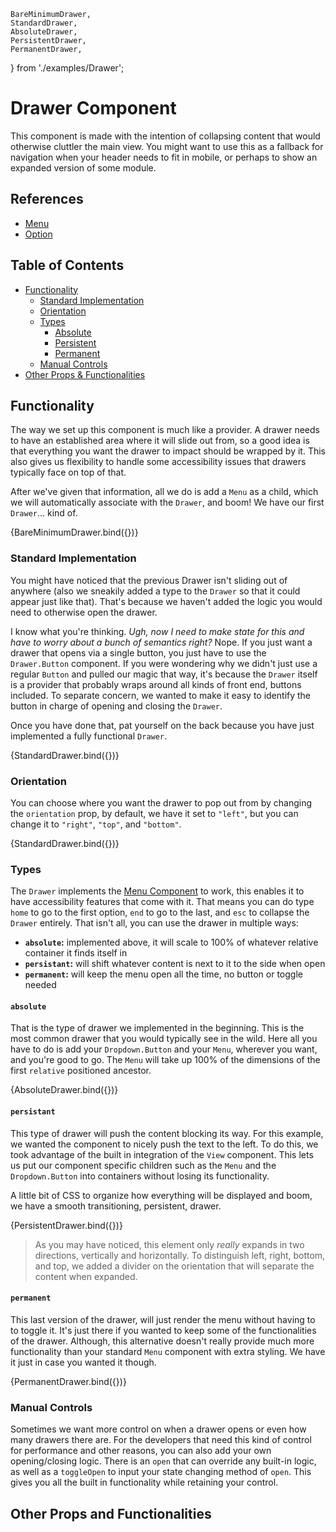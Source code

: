 

    BareMinimumDrawer,
    StandardDrawer,
    AbsoluteDrawer,
    PersistentDrawer,
    PermanentDrawer,
} from './examples/Drawer';

<Meta title="Layout/Drawer" component={Drawer} />

# Drawer Component

This component is made with the intention of collapsing content that would otherwise cluttler the
main view. You might want to use this as a fallback for navigation when your header needs to fit in
mobile, or perhaps to show an expanded version of some module.

## References

-   [Menu](?path=/docs/interfacing-menu--listbox-menu)
-   [Option](?path=/docs/interfacing-option--default)

## Table of Contents

-   [Functionality](#functionality)
    -   [Standard Implementation](#standard-implementation)
    -   [Orientation](#orientation)
    -   [Types](#types)
        -   [Absolute](#absolute)
        -   [Persistent](#persistent)
        -   [Permanent](#permanent)
    -   [Manual Controls](#manual-controls)
-   [Other Props & Functionalities](#other-props--functionalities)

## Functionality

The way we set up this component is much like a provider. A drawer needs to have an established area
where it will slide out from, so a good idea is that everything you want the drawer to impact should
be wrapped by it. This also gives us flexibility to handle some accessibility issues that drawers
typically face on top of that.

After we've given that information, all we do is add a `Menu` as a child, which we will automatically
associate with the `Drawer`, and boom! We have our first `Drawer`... kind of.

<Canvas>
    <Story name="Bare-Minimum Drawer" args={{ label: 'Drawer', type: 'permanent' }}>
        {BareMinimumDrawer.bind({})}
    </Story>
</Canvas>

### Standard Implementation

You might have noticed that the previous Drawer isn't sliding out of anywhere (also we sneakily
added a type to the `Drawer` so that it could appear just like that). That's because we haven't
added the logic you would need to otherwise open the drawer.

I know what you're thinking. _Ugh, now I need to make state for this and have to worry about a bunch of
semantics right?_ Nope. If you just want a drawer that opens via a single button, you just have to use
the `Drawer.Button` component. If you were wondering why we didn't just use a regular `Button` and
pulled our magic that way, it's because the `Drawer` itself is a provider that probably wraps around
all kinds of front end, buttons included. To separate concern, we wanted to make it easy to identify
the button in charge of opening and closing the `Drawer`.

Once you have done that, pat yourself on the back because you have just implemented a fully functional
`Drawer`.

<Canvas>
    <Story name="Standard Drawer" args={{}} height="300px">
        {StandardDrawer.bind({})}
    </Story>
</Canvas>

### Orientation

You can choose where you want the drawer to pop out from by changing the `orientation` prop, by
default, we have it set to `"left"`, but you can change it to `"right"`, `"top"`, and `"bottom"`.

<Canvas>
    <Story name="Orienting the Drawer" args={{ orientation: 'right' }} height="300px">
        {StandardDrawer.bind({})}
    </Story>
</Canvas>

### Types

The `Drawer` implements the [Menu Component](?path=/docs/interfacing-menu--listbox-menu) to work,
this enables it to have accessibility features that come with it. That means you can do type
`home` to go to the first option, `end` to go to the last, and `esc` to collapse the `Drawer`
entirely. That isn't all, you can use the drawer in multiple ways:

-   **`absolute`:** implemented above, it will scale to 100% of whatever
    relative container it finds itself in
-   **`persistant`:** will shift whatever content is next to it to the side when
    open
-   **`permanent`:** will keep the menu open all the time, no button or toggle needed

#### `absolute`

That is the type of drawer we implemented in the beginning. This is the most common drawer that you
would typically see in the wild. Here all you have to do is add your `Dropdown.Button` and your
`Menu`, wherever you want, and you're good to go. The `Menu` will take up 100% of the dimensions of
the first `relative` positioned ancestor.

<Canvas>
    <Story name="Absolute Drawer" args={{ label: 'Drawer' }} height="300px">
        {AbsoluteDrawer.bind({})}
    </Story>
</Canvas>

#### `persistant`

This type of drawer will push the content blocking its way. For this example, we wanted the
component to nicely push the text to the left. To do this, we took advantage of the built in
integration of the `View` component. This lets us put our component specific children such as
the `Menu` and the `Dropdown.Button` into containers without losing its functionality.

A little bit of CSS to organize how everything will be displayed and boom, we have a smooth
transitioning, persistent, drawer.

<Canvas>
    <Story name="Persistent Drawer" args={{ label: 'Drawer', type: 'persistent' }} height="300px">
        {PersistentDrawer.bind({})}
    </Story>
</Canvas>

> As you may have noticed, this element only _really_ expands in two directions, vertically and
> horizontally. To distinguish left, right, bottom, and top, we added a divider on the orientation
> that will separate the content when expanded.

#### `permanent`

This last version of the drawer, will just render the menu without having to to toggle it. It's just
there if you wanted to keep some of the functionalities of the drawer. Although, this alternative
doesn't really provide much more functionality than your standard `Menu` component with extra styling.
We have it just in case you wanted it though.

<Canvas>
    <Story name="Permanent Drawer" args={{ label: 'Drawer', type: 'permanent' }} height="200px">
        {PermanentDrawer.bind({})}
    </Story>
</Canvas>

### Manual Controls

Sometimes we want more control on when a drawer opens or even how many drawers there are. For the
developers that need this kind of control for performance and other reasons, you can also add your
own opening/closing logic. There is an `open` that can override any built-in logic, as well as a
`toggleOpen` to input your state changing method of `open`. This gives you all the built in
functionality while retaining your control.

## Other Props and Functionalities

<ArgsTable of={Drawer} />
